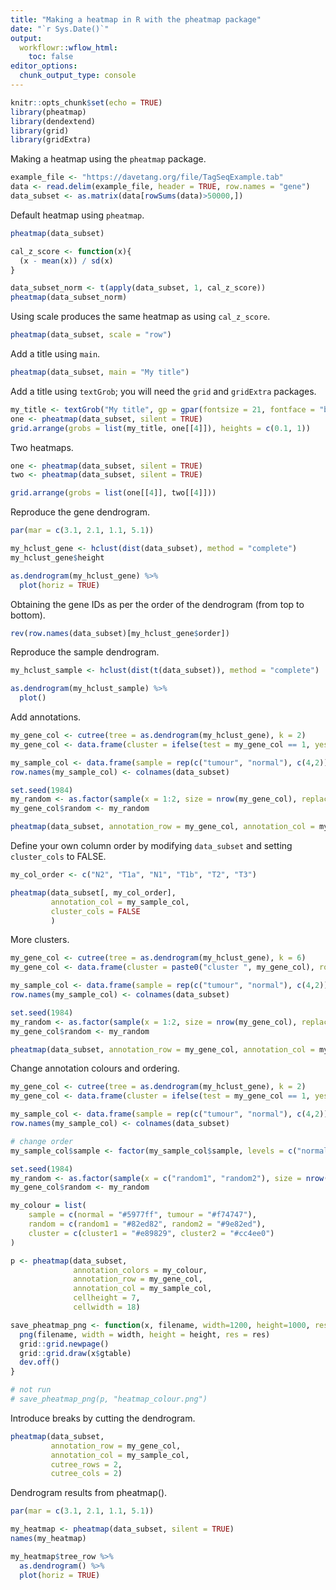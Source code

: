 ---
title: "Making a heatmap in R with the pheatmap package"
date: "`r Sys.Date()`"
output:
  workflowr::wflow_html:
    toc: false
editor_options:
  chunk_output_type: console
---

```{r setup, include=FALSE}
knitr::opts_chunk$set(echo = TRUE)
library(pheatmap)
library(dendextend)
library(grid)
library(gridExtra)
```

Making a heatmap using the `pheatmap` package.

```{r example_data}
example_file <- "https://davetang.org/file/TagSeqExample.tab"
data <- read.delim(example_file, header = TRUE, row.names = "gene")
data_subset <- as.matrix(data[rowSums(data)>50000,])
```

Default heatmap using `pheatmap`.

```{r pheatmap_default, fig.width=7, fig.height=7}
pheatmap(data_subset)

cal_z_score <- function(x){
  (x - mean(x)) / sd(x)
}

data_subset_norm <- t(apply(data_subset, 1, cal_z_score))
pheatmap(data_subset_norm)
```

Using scale produces the same heatmap as using `cal_z_score`.

```{r pheatmap_scale, fig.width=7, fig.height=7}
pheatmap(data_subset, scale = "row")
```

Add a title using `main`.

```{r pheatmap_title_main, fig.width=7, fig.height=7}
pheatmap(data_subset, main = "My title")
```

Add a title using `textGrob`; you will need the `grid` and `gridExtra` packages.

```{r pheatmap_title_textgrob, fig.width=7, fig.height=7}
my_title <- textGrob("My title", gp = gpar(fontsize = 21, fontface = "bold"))
one <- pheatmap(data_subset, silent = TRUE)
grid.arrange(grobs = list(my_title, one[[4]]), heights = c(0.1, 1))
```

Two heatmaps.

```{r two_heatmaps}
one <- pheatmap(data_subset, silent = TRUE)
two <- pheatmap(data_subset, silent = TRUE)

grid.arrange(grobs = list(one[[4]], two[[4]]))
```

Reproduce the gene dendrogram.

```{r gene_dendrogram, fig.height=8, fig.width=10}
par(mar = c(3.1, 2.1, 1.1, 5.1))

my_hclust_gene <- hclust(dist(data_subset), method = "complete")
my_hclust_gene$height

as.dendrogram(my_hclust_gene) %>%
  plot(horiz = TRUE)
```

Obtaining the gene IDs as per the order of the dendrogram (from top to bottom).

```{r heatmap_gene}
rev(row.names(data_subset)[my_hclust_gene$order])
```

Reproduce the sample dendrogram.

```{r sample_dendrogram}
my_hclust_sample <- hclust(dist(t(data_subset)), method = "complete")

as.dendrogram(my_hclust_sample) %>%
  plot()
```

Add annotations.

```{r annotation, fig.height=7, fig.width=7}
my_gene_col <- cutree(tree = as.dendrogram(my_hclust_gene), k = 2)
my_gene_col <- data.frame(cluster = ifelse(test = my_gene_col == 1, yes = "cluster 1", no = "cluster 2"))

my_sample_col <- data.frame(sample = rep(c("tumour", "normal"), c(4,2)))
row.names(my_sample_col) <- colnames(data_subset)

set.seed(1984)
my_random <- as.factor(sample(x = 1:2, size = nrow(my_gene_col), replace = TRUE))
my_gene_col$random <- my_random

pheatmap(data_subset, annotation_row = my_gene_col, annotation_col = my_sample_col)
```

Define your own column order by modifying `data_subset` and setting `cluster_cols` to FALSE.

```{r own_col_order}
my_col_order <- c("N2", "T1a", "N1", "T1b", "T2", "T3")

pheatmap(data_subset[, my_col_order],
         annotation_col = my_sample_col,
         cluster_cols = FALSE
         )
```

More clusters.

```{r more_clusters, fig.height=7, fig.width=7}
my_gene_col <- cutree(tree = as.dendrogram(my_hclust_gene), k = 6)
my_gene_col <- data.frame(cluster = paste0("cluster ", my_gene_col), row.names = names(my_gene_col))

my_sample_col <- data.frame(sample = rep(c("tumour", "normal"), c(4,2)))
row.names(my_sample_col) <- colnames(data_subset)

set.seed(1984)
my_random <- as.factor(sample(x = 1:2, size = nrow(my_gene_col), replace = TRUE))
my_gene_col$random <- my_random

pheatmap(data_subset, annotation_row = my_gene_col, annotation_col = my_sample_col)
```

Change annotation colours and ordering.

```{r annotation_2}
my_gene_col <- cutree(tree = as.dendrogram(my_hclust_gene), k = 2)
my_gene_col <- data.frame(cluster = ifelse(test = my_gene_col == 1, yes = "cluster1", no = "cluster2"))

my_sample_col <- data.frame(sample = rep(c("tumour", "normal"), c(4,2)))
row.names(my_sample_col) <- colnames(data_subset)

# change order
my_sample_col$sample <- factor(my_sample_col$sample, levels = c("normal", "tumour"))

set.seed(1984)
my_random <- as.factor(sample(x = c("random1", "random2"), size = nrow(my_gene_col), replace = TRUE))
my_gene_col$random <- my_random

my_colour = list(
    sample = c(normal = "#5977ff", tumour = "#f74747"),
    random = c(random1 = "#82ed82", random2 = "#9e82ed"),
    cluster = c(cluster1 = "#e89829", cluster2 = "#cc4ee0")
)

p <- pheatmap(data_subset,
              annotation_colors = my_colour,
              annotation_row = my_gene_col,
              annotation_col = my_sample_col,
              cellheight = 7,
              cellwidth = 18)

save_pheatmap_png <- function(x, filename, width=1200, height=1000, res = 150) {
  png(filename, width = width, height = height, res = res)
  grid::grid.newpage()
  grid::grid.draw(x$gtable)
  dev.off()
}

# not run
# save_pheatmap_png(p, "heatmap_colour.png")
```

Introduce breaks by cutting the dendrogram.

```{r break, fig.height=7, fig.width=7}
pheatmap(data_subset,
         annotation_row = my_gene_col,
         annotation_col = my_sample_col,
         cutree_rows = 2,
         cutree_cols = 2)
```

Dendrogram results from pheatmap().

```{r pheatmap_result, fig.height=8, fig.width=10}
par(mar = c(3.1, 2.1, 1.1, 5.1))

my_heatmap <- pheatmap(data_subset, silent = TRUE)
names(my_heatmap)

my_heatmap$tree_row %>%
  as.dendrogram() %>%
  plot(horiz = TRUE)
```
